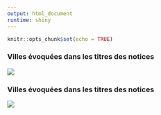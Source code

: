 ```yaml
---
output: html_document
runtime: shiny
---
```


```r
knitr::opts_chunk$set(echo = TRUE)

```

<!-- ```{r setup, include=FALSE} -->
<!-- corpus_abs_tr_en_sep <- -->
<!--   fread("donnees/20221106-PB-corpus-traduit-georeference-separe.csv") -->
<!-- corpus_abs_tr_en_sep <- -->
<!--   corpus_abs_tr_en_sep[!is.na(Title_tr_en) & !Title_tr_en == ""] -->

<!-- ggplot(corpus_abs_tr_en_sep[, .(StoreId, year)][,.N, by="year"], aes(x=year, y=N))+ -->
<!--   geom_bar(stat = "identity")+ -->
<!--   geom_text(aes(label = N), -->
<!--             hjust = 0.6, -->
<!--             vjust = -1, -->
<!--             size = 1.8, -->
<!--             colour = "black")+ -->
<!--   theme_classic()+ -->
<!--   labs(title = "Distribution annuelle des notices du corpus", -->
<!--        subtitle = "Mot de la requête: «francophon*»", -->
<!--        caption = "Données: ProQuest, 2022")+ -->
<!--   ylab("Nombre de notices")+ -->
<!--   xlab("Années") -->
<!-- ``` -->

### Villes évoquées dans les titres des notices 
![](graphiques/20221105_PB_DistribChronologique_corpus_trad_en.png)


### Villes évoquées dans les titres des notices 
![](graphiques/20221106_PB_Distrib_geo_villes.png)
